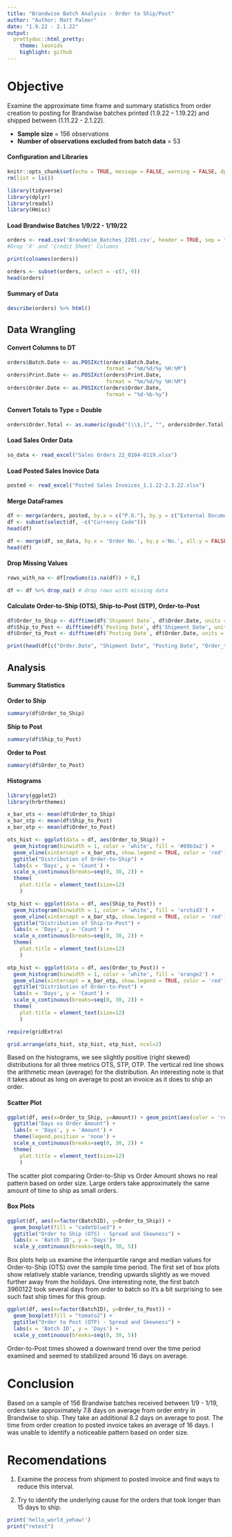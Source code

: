 ```yaml
---
title: "Brandwise Batch Analysis - Order to Ship/Post"
author: "Author: Matt Palmer"
date: "1.9.22 - 2.1.22"
output:
  prettydoc::html_pretty:
    theme: leonids
    highlight: github
---
```

# Objective

Examine the approximate time frame and summary statistics from order creation to posting for Brandwise batches printed (1.9.22 – 1.19.22) and shipped between (1.11.22 - 2.1.22). 

- **Sample size** = 156 observations
- **Number of observations excluded from batch data** = 53

#### Configuration and Libraries
```r
knitr::opts_chunk$set(echo = TRUE, message = FALSE, warning = FALSE, dpi = 300)
rm(list = ls())
```

```r
library(tidyverse)
library(dplyr)
library(readxl)
library(Hmisc)
```

#### Load Brandwise Batches 1/9/22 - 1/19/22

```r
orders <- read.csv('BrandWise_Batches_2201.csv', header = TRUE, sep = "," )
#Drop 'X' and 'Credit Sheet' Columns

print(colnames(orders))

orders <- subset(orders, select = -c(7, 9))
head(orders)
```

#### Summary of Data

```r
describe(orders) %>% html()
```

## Data Wrangling 

#### Convert Columns to DT

```r

orders$Batch.Date <- as.POSIXct(orders$Batch.Date,
                                format = "%m/%d/%y %H:%M")
orders$Print.Date <- as.POSIXct(orders$Print.Date,
                                format = "%m/%d/%y %H:%M")
orders$Order.Date <- as.POSIXct(orders$Order.Date,
                                format = "%d-%b-%y")
```

#### Convert Totals to Type = Double

```r
orders$Order.Total <- as.numeric(gsub("[\\$,]", "", orders$Order.Total))
```

#### Load Sales Order Data

```r
so_data <- read_excel("Sales Orders 22_0104-0119.xlsx")
```

#### Load Posted Sales Inovice Data

```r
posted <- read_excel("Posted Sales Invoices_1.1.22-2.3.22.xlsx")
```

#### Merge DataFrames

```r
df <- merge(orders, posted, by.x = c("P.O."), by.y = c("External Document No."), all.y = FALSE)
df <- subset(select(df, -c("Currency Code")))
head(df)
```
```r
df <- merge(df, so_data, by.x = 'Order No.', by.y ='No.', all.y = FALSE)
head(df)
```
#### Drop Missing Values

```r
rows_with_na <- df[rowSums(is.na(df)) > 0,]
```

```r
df <- df %>% drop_na() # drop rows with missing data
```

#### Calculate Order-to-Ship (OTS), Ship-to-Post (STP), Order-to-Post

```r
df$Order_to_Ship <- difftime(df$`Shipment Date`, df$Order.Date, units = 'days') %>% as.numeric()
df$Ship_to_Post <- difftime(df$`Posting Date`, df$'Shipment Date', units = 'days') %>% as.numeric()
df$Order_to_Post <- difftime(df$`Posting Date`, df$Order.Date, units = 'days') %>% as.numeric()

print(head(df[c("Order.Date", "Shipment Date", "Posting Date", "Order_to_Ship", "Ship_to_Post", "Order_to_Post")]))
```

## Analysis 
#### Summary Statistics

**Order to Ship**
```r
summary(df$Order_to_Ship)
```
**Ship to Post**
```r
summary(df$Ship_to_Post)
```
**Order to Post**
```r
summary(df$Order_to_Post)
```

#### Histograms

```r
library(ggplot2)
library(hrbrthemes)

x_bar_ots <- mean(df$Order_to_Ship)
x_bar_stp <- mean(df$Ship_to_Post)
x_bar_otp <- mean(df$Order_to_Post)

ots_hist <- ggplot(data = df, aes(Order_to_Ship)) + 
  geom_histogram(binwidth = 1, color = 'white', fill = '#69b3a2') +
  geom_vline(xintercept = x_bar_ots, show.legend = TRUE, color = 'red') +
  ggtitle("Distribution of Order-to-Ship") +
  labs(x = 'Days', y = 'Count') +
  scale_x_continuous(breaks=seq(0, 30, 2)) +
  theme(
    plot.title = element_text(size=12)
    )

stp_hist <- ggplot(data = df, aes(Ship_to_Post)) + 
  geom_histogram(binwidth = 1, color = 'white', fill = 'orchid3') +
  geom_vline(xintercept = x_bar_stp, show.legend = TRUE, color = 'red') +
  ggtitle("Distribution of Ship-to-Post") +
  labs(x = 'Days', y = 'Count') +
  scale_x_continuous(breaks=seq(0, 30, 2)) +
  theme(
    plot.title = element_text(size=12)
    )

otp_hist <- ggplot(data = df, aes(Order_to_Post)) +
  geom_histogram(binwidth = 1, color = 'white', fill = 'orange2') +
  geom_vline(xintercept = x_bar_otp, show.legend = TRUE, color = 'red') +
  ggtitle("Distribution of Order-to-Post") +
  labs(x = 'Days', y = 'Count') +
  scale_x_continuous(breaks=seq(0, 30, 2)) +
  theme(
    plot.title = element_text(size=12)
    )

require(gridExtra)

grid.arrange(ots_hist, stp_hist, otp_hist, ncol=2)
```

Based on the histograms, we see slightly positive (right skewed) distributions for all three metrics OTS, STP, OTP. The vertical red line shows the arithmetic mean (average) for the distribution. An interesting note is that it takes about as long on average to post an invoice as it does to ship an order.

#### Scatter Plot

```r
ggplot(df, aes(x=Order_to_Ship, y=Amount)) + geom_point(aes(color = 'red')) +
  ggtitle("Days vs Order Amount") +
  labs(x = 'Days', y = 'Amount') +
  theme(legend.position = 'none') +
  scale_x_continuous(breaks=seq(0, 30, 2)) +
  theme(
    plot.title = element_text(size=12)
    )
```

The scatter plot comparing Order-to-Ship vs Order Amount shows no real pattern based on order size. Large orders take approximately the same amount of time to ship as small orders.

#### Box Plots

```r
ggplot(df, aes(x=factor(BatchID), y=Order_to_Ship)) + 
  geom_boxplot(fill = "cadetblue3") +
  ggtitle("Order to Ship (OTS) - Spread and Skewness") +
  labs(x = 'Batch ID', y = 'Days')+
  scale_y_continuous(breaks=seq(0, 30, 5))
```

Box plots help us examine the interquartile range and median values for Order-to-Ship (OTS) over the sample time period. The first set of box plots show relatively stable variance, trending upwards slightly as we moved further away from the holidays. One interesting note, the first batch 3960122 took several days from order to batch so it's a bit surprising to see such fast ship times for this group.

```r
ggplot(df, aes(x=factor(BatchID), y=Order_to_Post)) + 
  geom_boxplot(fill = "tomato2") +
  ggtitle("Order to Post (OTP) - Spread and Skewness") +
  labs(x = 'Batch ID', y = 'Days') +
  scale_y_continuous(breaks=seq(0, 30, 5))
```

Order-to-Post times showed a downward trend over the time period examined and seemed to stabilized around 16 days on average.

# Conclusion 
Based on a sample of 156 Brandwise batches received between 1/9 - 1/19, orders take approximately 7.8 days on average from order entry in Brandwise to ship. They take an additional 8.2 days on average to post. The time from order creation to posted invoice takes an average of 16 days. I was unable to identify a noticeable pattern based on order size.

# Recomendations
1. Examine the process from shipment to posted invoice and find ways to reduce this interval.

2. Try to identify the underlying cause for the orders that took longer than 15 days to ship.

```r
print('hello_world_yehaw!')
print("retest")
```

